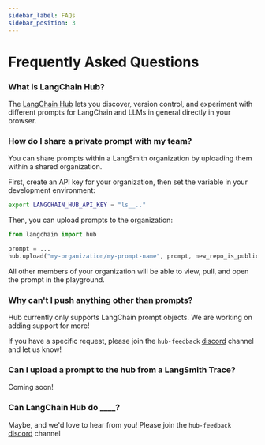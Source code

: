 ```yaml
---
sidebar_label: FAQs
sidebar_position: 3
---
```

# Frequently Asked Questions

### What is LangChain Hub?

The [LangChain Hub](https://smith.langchain.com/hub) lets you discover, version control, and experiment with different prompts for LangChain and LLMs in general directly in your browser.

### How do I share a private prompt with my team?

You can share prompts within a LangSmith organization by uploading them within a shared organization.

First, create an API key for your organization, then set the variable in your development environment:

```bash
export LANGCHAIN_HUB_API_KEY = "ls__.."
```

Then, you can upload prompts to the organization:

```python
from langchain import hub

prompt = ...
hub.upload("my-organization/my-prompt-name", prompt, new_repo_is_public=False)
```

All other members of your organization will be able to view, pull, and open the prompt in the playground.

### Why can't I push anything other than prompts?

Hub currently only supports LangChain prompt objects. We are working on adding support for more!

If you have a specific request, please join the `hub-feedback` [discord](https://discord.gg/6adMQxSpJS) channel and let us know!

### Can I upload a prompt to the hub from a LangSmith Trace?

Coming soon!

### Can LangChain Hub do ____?

Maybe, and we'd love to hear from you! Please join the `hub-feedback` [discord](https://discord.gg/6adMQxSpJS) channel